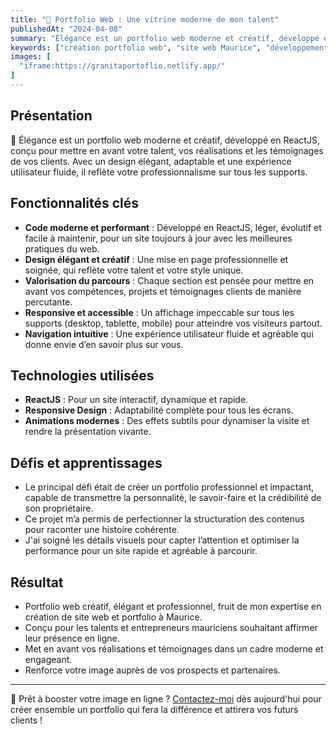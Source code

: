 ```yaml
---
title: "🎨 Portfolio Web : Une vitrine moderne de mon talent"
publishedAt: "2024-04-08"
summary: "Élégance est un portfolio web moderne et créatif, développé en ReactJS à Maurice. Conçu pour les professionnels et talents de Maurice, il met en avant vos compétences, vos réalisations et les témoignages de vos clients. Avec son design élégant, adaptable et son expérience utilisateur fluide, il reflète le professionnalisme des experts du digital à Maurice sur tous les supports."
keywords: ["création portfolio web", "site web Maurice", "développement web", "design moderne", "site vitrine", "SEO Maurice", "élégance"]
images: [
  "iframe:https://granitaportoflio.netlify.app/"
]
---
```


## Présentation

💼 Élégance est un portfolio web moderne et créatif, développé en ReactJS, conçu pour mettre en avant votre talent, vos réalisations et les témoignages de vos clients. Avec un design élégant, adaptable et une expérience utilisateur fluide, il reflète votre professionnalisme sur tous les supports.

## Fonctionnalités clés

- **Code moderne et performant** : Développé en ReactJS, léger, évolutif et facile à maintenir, pour un site toujours à jour avec les meilleures pratiques du web.
- **Design élégant et créatif** : Une mise en page professionnelle et soignée, qui reflète votre talent et votre style unique.
- **Valorisation du parcours** : Chaque section est pensée pour mettre en avant vos compétences, projets et témoignages clients de manière percutante.
- **Responsive et accessible** : Un affichage impeccable sur tous les supports (desktop, tablette, mobile) pour atteindre vos visiteurs partout.
- **Navigation intuitive** : Une expérience utilisateur fluide et agréable qui donne envie d’en savoir plus sur vous.

## Technologies utilisées

- **ReactJS** : Pour un site interactif, dynamique et rapide.
- **Responsive Design** : Adaptabilité complète pour tous les écrans.
- **Animations modernes** : Des effets subtils pour dynamiser la visite et rendre la présentation vivante.

## Défis et apprentissages

- Le principal défi était de créer un portfolio professionnel et impactant, capable de transmettre la personnalité, le savoir-faire et la crédibilité de son propriétaire.
- Ce projet m’a permis de perfectionner la structuration des contenus pour raconter une histoire cohérente.
- J'ai soigné les détails visuels pour capter l’attention et optimiser la performance pour un site rapide et agréable à parcourir.

## Résultat

- Portfolio web créatif, élégant et professionnel, fruit de mon expertise en création de site web et portfolio à Maurice.
- Conçu pour les talents et entrepreneurs mauriciens souhaitant affirmer leur présence en ligne.
- Met en avant vos réalisations et témoignages dans un cadre moderne et engageant.
- Renforce votre image auprès de vos prospects et partenaires.

---

🚀 Prêt à booster votre image en ligne ? <a href="/contact" className="contact-link">Contactez-moi</a> dès aujourd'hui pour créer ensemble un portfolio qui fera la différence et attirera vos futurs clients !